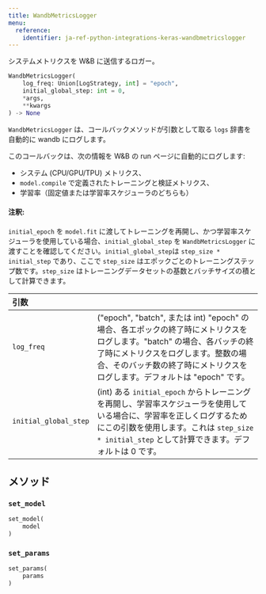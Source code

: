 ```yaml
---
title: WandbMetricsLogger
menu:
  reference:
    identifier: ja-ref-python-integrations-keras-wandbmetricslogger
---
```


<Card title="View the source code" href="https://www.github.com/wandb/wandb/tree/637bddf198525810add5804059001b1b319d6ad1/wandb/integration/keras/callbacks/metrics_logger.py#L16-L129" icon="github"/>

システムメトリクスを W&B に送信するロガー。

```python
WandbMetricsLogger(
    log_freq: Union[LogStrategy, int] = "epoch",
    initial_global_step: int = 0,
    *args,
    **kwargs
) -> None
```

`WandbMetricsLogger` は、コールバックメソッドが引数として取る `logs` 辞書を自動的に wandb にログします。

このコールバックは、次の情報を W&B の run ページに自動的にログします:

* システム (CPU/GPU/TPU) メトリクス、
* `model.compile` で定義されたトレーニングと検証メトリクス、
* 学習率（固定値または学習率スケジューラのどちらも）

#### 注釈:

`initial_epoch` を `model.fit` に渡してトレーニングを再開し、かつ学習率スケジューラを使用している場合、`initial_global_step` を `WandbMetricsLogger` に渡すことを確認してください。`initial_global_step`は `step_size * initial_step` であり、ここで `step_size` はエポックごとのトレーニングステップ数です。`step_size` はトレーニングデータセットの基数とバッチサイズの積として計算できます。

| 引数 |  |
| :--- | :--- |
|  `log_freq` |  ("epoch", "batch", または int) "epoch" の場合、各エポックの終了時にメトリクスをログします。"batch" の場合、各バッチの終了時にメトリクスをログします。整数の場合、そのバッチ数の終了時にメトリクスをログします。デフォルトは "epoch" です。 |
|  `initial_global_step` |  (int) ある `initial_epoch` からトレーニングを再開し、学習率スケジューラを使用している場合に、学習率を正しくログするためにこの引数を使用します。これは `step_size * initial_step` として計算できます。デフォルトは 0 です。 |

## メソッド

### `set_model`

```python
set_model(
    model
)
```

### `set_params`

```python
set_params(
    params
)
```